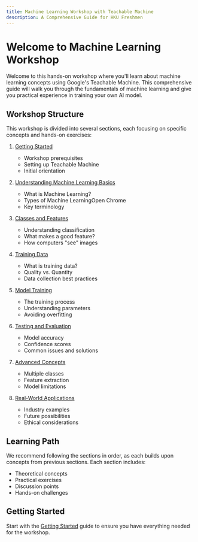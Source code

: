 ```yaml
---
title: Machine Learning Workshop with Teachable Machine
description: A Comprehensive Guide for HKU Freshmen
---
```


# Welcome to Machine Learning Workshop

Welcome to this hands-on workshop where you'll learn about machine learning concepts using Google's Teachable Machine. This comprehensive guide will walk you through the fundamentals of machine learning and give you practical experience in training your own AI model.

## Workshop Structure

This workshop is divided into several sections, each focusing on specific concepts and hands-on exercises:

1. [Getting Started](/docs/getting-started)

   - Workshop prerequisites
   - Setting up Teachable Machine
   - Initial orientation

2. [Understanding Machine Learning Basics](/docs/ml-basics)

   - What is Machine Learning?
   - Types of Machine LearningOpen Chrome
   - Key terminology

3. [Classes and Features](/docs/classes-features)

   - Understanding classification
   - What makes a good feature?
   - How computers "see" images

4. [Training Data](/docs/training-data)

   - What is training data?
   - Quality vs. Quantity
   - Data collection best practices

5. [Model Training](/docs/model-training)

   - The training process
   - Understanding parameters
   - Avoiding overfitting

6. [Testing and Evaluation](/docs/testing)

   - Model accuracy
   - Confidence scores
   - Common issues and solutions

7. [Advanced Concepts](/docs/advanced)

   - Multiple classes
   - Feature extraction
   - Model limitations

8. [Real-World Applications](/docs/applications)
   - Industry examples
   - Future possibilities
   - Ethical considerations

## Learning Path

We recommend following the sections in order, as each builds upon concepts from previous sections. Each section includes:

- Theoretical concepts
- Practical exercises
- Discussion points
- Hands-on challenges

## Getting Started

Start with the [Getting Started](/docs/getting-started) guide to ensure you have everything needed for the workshop.

